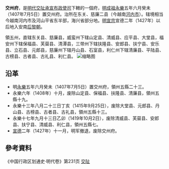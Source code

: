 '''交州府'''，是[[明代|明代]][[交阯承宣布政使司|交阯承宣布政使司]]下轄的一個府，[[明成祖|明成祖]][[永樂_(明朝)|永樂]]五年六月癸未（1407年7月5日）置交州府。治所在东关、慈廉二县（今越南[[河内市|河内市]]）。辖境相当今越南河内市及河山平省东半部，海兴省部分地。[[明宣宗|明宣宗]]宣德二年（1427年）以后地入安南[[后黎朝|后黎朝]]。

領五州，直辖东关县、慈廉县，威蛮州下辖山定县、清威县、应平县、大堂县，福安州下辖保福县、芙蒥县、清潭县，三带州下辖扶隆县、安郎县、扶宁县、安乐县、立石县、元郎县，慈廉州下辖丹山县、石室县，利仁州下辖清廉县、平陆县、古榜县、古者县、古礼县、利仁县。
[[File:明·交趾.jpg|缩略图]]
== 沿革 ==
* 明[[永樂_(明朝)|永樂]]五年六月癸未（1407年7月5日）置交州府，領州五縣二十三。
* 永樂六年（1408年）十月，废除山定县、保福县、扶隆县、清廉县，領州五縣十九。
* 永樂十三年八月二十三日丁亥（1415年9月25日），废除大堂县、元郎县、丹山县、古榜县、古者县、古礼县，領州五縣十三。
* 永樂十七年九月十三日乙卯（1419年10月2日），废除清威县、芙蒥县、安郎县、扶宁县、清威县、利仁县，領州五縣七。
* [[宣德|宣德]]二年（1427年）十一月，明军撤退，废除交州府。
== 參考資料 ==
《中国行政区划通史·明代卷》第231页
{{明朝行政区划|nocat}}
{{交阯承宣布政使司行政區劃}}
[[分類:明朝的府|交阯]]